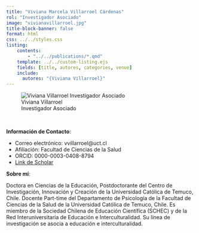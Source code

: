 ```yaml
---
title: "Viviana Marcela Villarroel Cárdenas"
rol: "Investigador Asociado"
image: "vivianavillarroel.jpg"
title-block-banner: false
format: html
css: ../../styles.css
listing:
    contents:
        - "../../publications/*.qmd"
    template: ../../custom-listing.ejs
    fields: [title, autores, categories, venue]
    include:
      autores: "{Viviana Villarroel}"
---
```


::: {.profile-image}
![Viviana Villarroel<br> Investigador Asociado](vivianavillarroel.jpg "Viviana Villarroel")
:::
<br>

**Información de Contacto**:

- Correo electrónico: vvillarroel@uct.cl
- Afiliación: Facultad de Ciencias de la Salud
- ORCID: 0000-0003-0408-8794
- [Link de Scholar](https://scholar.google.com/citations?user=L3aTziYAAAAJ&hl=en&oi=ao)

**Sobre mí**:

Doctora en Ciencias de la Educación, Postdoctorante del Centro de Investigación, Innovación y Creación de la Universidad Católica de Temuco, Chile. Docente Part-time del Departamento de Psicología de la Facultad de Ciencias de la Salud de la Universidad Católica de Temuco, Chile. Es miembro de la Sociedad Chilena de Educación Científica (SCHEC) y de la Red Interuniversitaria de Educación e Interculturalidad. Su línea de investigación se asocia a educación e interculturalidad.

